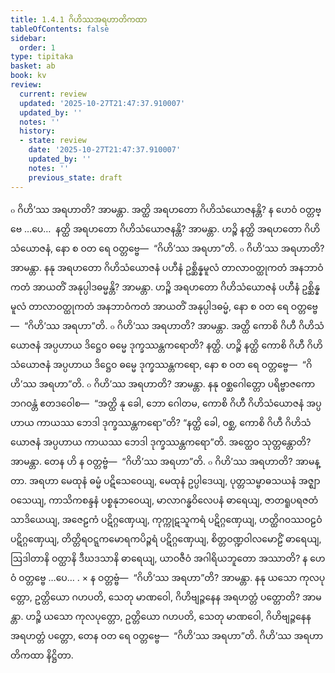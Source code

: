 ```yaml
---
title: 1.4.1 ဂိဟိဿအရဟာတိကထာ
tableOfContents: false
sidebar:
  order: 1
type: tipitaka
basket: ab
book: kv
review:
  current: review
  updated: '2025-10-27T21:47:37.910007'
  updated_by: ''
  notes: ''
  history:
  - state: review
    date: '2025-10-27T21:47:37.910007'
    updated_by: ''
    notes: ''
    previous_state: draft
---
```



<ReviewStatus review={frontmatter.review} showDetails={true} />

<HypothesisAnnotation frontmatter={frontmatter} />

<DynamicBreadcrumb />

<Division number="387" book="kv" e="ch" v="32" p="202">

<Paragraph number="1292" book="kv">
๐ ဂိဟိ’ဿ အရဟာတိ? အာမန္တာ. အတ္ထိ အရဟတော ဂိဟိသံယောဇနန္တိ? န ဟေဝံ ဝတ္တဗ္ဗေ …ပေ…  နတ္ထိ အရဟတော ဂိဟိသံယောဇနန္တိ? အာမန္တာ. ဟဉ္စိ နတ္ထိ အရဟတော ဂိဟိသံယောဇနံ, နော စ ဝတ ရေ ဝတ္တဗ္ဗေ—  “ဂိဟိ’ဿ အရဟာ”တိ.
</Paragraph>

<Paragraph number="1293" book="kv">
๐ ဂိဟိ’ဿ အရဟာတိ? အာမန္တာ. နနု အရဟတော ဂိဟိသံယောဇနံ ပဟီနံ ဥစ္ဆိန္နမူလံ တာလာဝတ္ထုကတံ အနဘာဝံကတံ အာယတိံ အနုပ္ပါဒဓမ္မန္တိ? အာမန္တာ. ဟဉ္စိ အရဟတော ဂိဟိသံယောဇနံ ပဟီနံ ဥစ္ဆိန္နမူလံ တာလာဝတ္ထုကတံ အနဘာဝံကတံ အာယတိံ အနုပ္ပါဒဓမ္မံ, နော စ ဝတ ရေ ဝတ္တဗ္ဗေ—  “ဂိဟိ’ဿ အရဟာ”တိ.
</Paragraph>

<Paragraph number="1294" book="kv">
๐ ဂိဟိ’ဿ အရဟာတိ? အာမန္တာ. အတ္ထိ ကောစိ ဂိဟီ ဂိဟိသံယောဇနံ အပ္ပဟာယ ဒိဋ္ဌေဝ ဓမ္မေ ဒုက္ခဿန္တကရောတိ? နတ္ထိ. ဟဉ္စိ နတ္ထိ ကောစိ ဂိဟီ ဂိဟိသံယောဇနံ အပ္ပဟာယ ဒိဋ္ဌေဝ ဓမ္မေ ဒုက္ခဿန္တကရော, နော စ ဝတ ရေ ဝတ္တဗ္ဗေ—  “ဂိဟိ’ဿ အရဟာ”တိ.
</Paragraph>

<Paragraph number="1295" book="kv">
๐ ဂိဟိ’ဿ အရဟာတိ? အာမန္တာ. နနု ဝစ္ဆဂေါတ္တော ပရိဗ္ဗာဇကော ဘဂဝန္တံ ဧတဒဝေါစ—  “အတ္ထိ နု ခေါ, ဘော ဂေါတမ, ကောစိ ဂိဟီ ဂိဟိသံယောဇနံ အပ္ပဟာယ ကာယဿ ဘေဒါ ဒုက္ခဿန္တကရော”တိ? “နတ္ထိ ခေါ, ဝစ္ဆ, ကောစိ ဂိဟီ ဂိဟိသံယောဇနံ အပ္ပဟာယ ကာယဿ ဘေဒါ ဒုက္ခဿန္တကရော”တိ. အတ္ထေဝ သုတ္တန္တောတိ? အာမန္တာ. တေန ဟိ န ဝတ္တဗ္ဗံ—  “ဂိဟိ’ဿ အရဟာ”တိ.
</Paragraph>

<Paragraph number="1296" book="kv">
๐ ဂိဟိ’ဿ အရဟာတိ? အာမန္တာ. အရဟာ မေထုနံ ဓမ္မံ ပဋိသေဝေယျ, မေထုနံ ဥပ္ပါဒေယျ, ပုတ္တသမ္ဗာဓသယနံ အဇ္ဈာဝသေယျ, ကာသိကစန္ဒနံ ပစ္စနုဘဝေယျ, မာလာဂန္ဓဝိလေပနံ ဓာရေယျ, ဇာတရူပရဇတံ သာဒိယေယျ, အဇေဠကံ ပဋိဂ္ဂဏှေယျ, ကုက္ကုဋသူကရံ ပဋိဂ္ဂဏှေယျ, ဟတ္ထိဂဝဿဝဠဝံ ပဋိဂ္ဂဏှေယျ, တိတ္တိရဝဋ္ဋကမောရကပိဉ္ဇရံ ပဋိဂ္ဂဏှေယျ, စိတ္တဝဏ္ဍဝါလမောဠိံ ဓာရေယျ, ဩဒါတာနိ ဝတ္ထာနိ ဒီဃဒသာနိ ဓာရေယျ, ယာဝဇီဝံ အဂါရိယဘူတော အဿာတိ? န ဟေဝံ ဝတ္တဗ္ဗေ …ပေ… .
</Paragraph>

<Paragraph number="1297" book="kv">
× န ဝတ္တဗ္ဗံ—  “ဂိဟိ’ဿ အရဟာ”တိ? အာမန္တာ. နနု ယသော ကုလပုတ္တော, ဥတ္တိယော ဂဟပတိ, သေတု မာဏဝေါ, ဂိဟိဗျဉ္ဇနေန အရဟတ္တံ ပတ္တောတိ? အာမန္တာ. ဟဉ္စိ ယသော ကုလပုတ္တော, ဥတ္တိယော ဂဟပတိ, သေတု မာဏဝေါ, ဂိဟိဗျဉ္ဇနေန အရဟတ္တံ ပတ္တော, တေန ဝတ ရေ ဝတ္တဗ္ဗေ—  “ဂိဟိ’ဿ အရဟာ”တိ.

</Paragraph>
</Division>

<Paragraph number="1298" type="center" book="kv">
ဂိဟိ’ဿ အရဟာတိကထာ နိဋ္ဌိတာ.
</Paragraph>